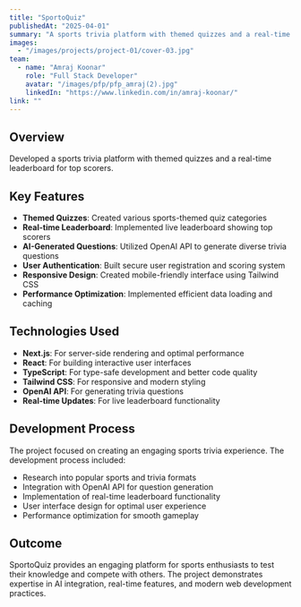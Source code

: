 ```yaml
---
title: "SportoQuiz"
publishedAt: "2025-04-01"
summary: "A sports trivia platform with themed quizzes and a real-time leaderboard for top scorers."
images:
  - "/images/projects/project-01/cover-03.jpg"
team:
  - name: "Amraj Koonar"
    role: "Full Stack Developer"
    avatar: "/images/pfp/pfp_amraj(2).jpg"
    linkedIn: "https://www.linkedin.com/in/amraj-koonar/"
link: ""
---
```


## Overview

Developed a sports trivia platform with themed quizzes and a real-time leaderboard for top scorers.

## Key Features

- **Themed Quizzes**: Created various sports-themed quiz categories
- **Real-time Leaderboard**: Implemented live leaderboard showing top scorers
- **AI-Generated Questions**: Utilized OpenAI API to generate diverse trivia questions
- **User Authentication**: Built secure user registration and scoring system
- **Responsive Design**: Created mobile-friendly interface using Tailwind CSS
- **Performance Optimization**: Implemented efficient data loading and caching

## Technologies Used

- **Next.js**: For server-side rendering and optimal performance
- **React**: For building interactive user interfaces
- **TypeScript**: For type-safe development and better code quality
- **Tailwind CSS**: For responsive and modern styling
- **OpenAI API**: For generating trivia questions
- **Real-time Updates**: For live leaderboard functionality

## Development Process

The project focused on creating an engaging sports trivia experience. The development process included:

- Research into popular sports and trivia formats
- Integration with OpenAI API for question generation
- Implementation of real-time leaderboard functionality
- User interface design for optimal user experience
- Performance optimization for smooth gameplay

## Outcome

SportoQuiz provides an engaging platform for sports enthusiasts to test their knowledge and compete with others. The project demonstrates expertise in AI integration, real-time features, and modern web development practices. 